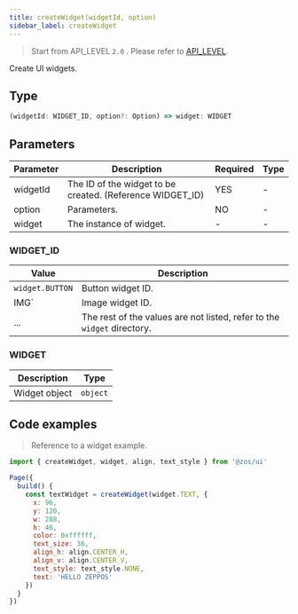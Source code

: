 ```yaml
---
title: createWidget(widgetId, option)
sidebar_label: createWidget
---
```


> Start from API_LEVEL `2.0` . Please refer to [API_LEVEL](../../../../guides/framework/device/compatibility.md).

Create UI widgets.

## Type

```ts
(widgetId: WIDGET_ID, option?: Option) => widget: WIDGET
```

## Parameters

| Parameter | Description                                               | Required | Type |
| --------- | --------------------------------------------------------- | -------- | ---- |
| widgetId  | The ID of the widget to be created. (Reference WIDGET_ID) | YES      | -    |
| option    | Parameters.                                               | NO       | -    |
| widget    | The instance of widget.                                   | -        | -    |

### WIDGET_ID

| Value           | Description                                                             |
| --------------- | ----------------------------------------------------------------------- |
| `widget.BUTTON` | Button widget ID.                                                       |
| IMG`            | Image widget ID.                                                        |
| ...             | The rest of the values are not listed, refer to the `widget` directory. |

### WIDGET

| Description   | Type     |
| ------------- | -------- |
| Widget object | `object` |

## Code examples

> Reference to a widget example.

```js
import { createWidget, widget, align, text_style } from '@zos/ui'

Page({
  build() {
    const textWidget = createWidget(widget.TEXT, {
      x: 96,
      y: 120,
      w: 288,
      h: 46,
      color: 0xffffff,
      text_size: 36,
      align_h: align.CENTER_H,
      align_v: align.CENTER_V,
      text_style: text_style.NONE,
      text: 'HELLO ZEPPOS'
    })
  }
})
```
